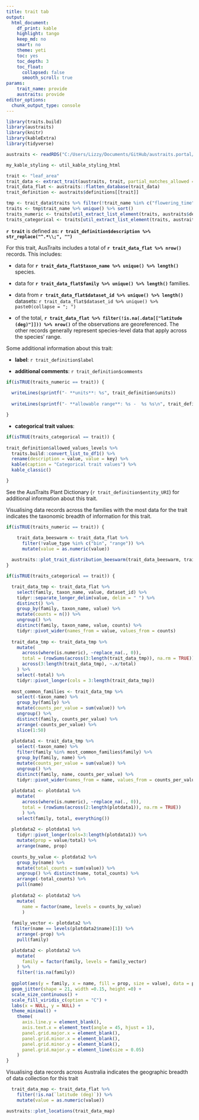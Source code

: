 ```yaml
---
title: trait tab
output:
  html_document:
    df_print: kable
    highlight: tango
    keep_md: no
    smart: no
    theme: yeti
    toc: yes
    toc_depth: 3
    toc_float:
      collapsed: false
      smooth_scroll: true
params:
    trait_name: provide
    austraits: provide
editor_options:
  chunk_output_type: console
---
```


```r
library(traits.build)
library(austraits)
library(knitr)
library(kableExtra)
library(tidyverse)

austraits <- readRDS("C:/Users/Lizzy/Documents/GitHub/austraits.portal/ignore/austraits.rds")

my_kable_styling <- util_kable_styling_html

trait <- "leaf_area"
trait_data <- extract_trait(austraits, trait, partial_matches_allowed = F)
trait_data_flat <- austraits::flatten_database(trait_data)
trait_definition <- austraits$definitions[[trait]]

tmp <- trait_data$traits %>% filter(!trait_name %in% c("flowering_time", "fruiting_time", "recruitment_time", "germination_time"))
traits <- tmp$trait_name %>% unique() %>% sort()
traits_numeric <- traits[util_extract_list_element(traits, austraits$definitions, "type") == "numeric"]
traits_categorical <- traits[util_extract_list_element(traits, austraits$definitions, "type") != "numeric"]
```

**`r trait`** is defined as: **`r trait_definition$description %>% str_replace("^.*\\;", "")`**

For this trait, AusTraits includes a total of **`r trait_data_flat %>% nrow()`** records. This includes:

- data for **`r trait_data_flat$taxon_name %>% unique() %>% length()`** species.

- data for **`r trait_data_flat$family %>% unique() %>% length()`** families.

- data from **`r trait_data_flat$dataset_id %>% unique() %>% length()`** datasets: `r trait_data_flat$dataset_id %>% unique() %>% paste0(collapse = "; ")`

- of the total, **`r trait_data_flat %>% filter(!is.na(.data[["latitude (deg)"]])) %>% nrow()`** of the observations are georeferenced. The other records generally represent species-level data that apply across the species' range.


Some additional information about this trait:

- **label**: `r trait_definition$label`  

- **additional comments**: `r trait_definition$comments`

```r
if(isTRUE(traits_numeric == trait)) {
  
  writeLines(sprintf("- **units**: %s", trait_definition$units))
  
  writeLines(sprintf("- **allowable range**: %s -  %s %s\n", trait_definition$allowed_values_min, trait_definition$allowed_values_max, trait_definition$units))

}
```
  
- **categorical trait values**:

```r
if(isTRUE(traits_categorical == trait)) {
  
trait_definition$allowed_values_levels %>% 
  traits.build::convert_list_to_df1() %>% 
  rename(description = value, value = key) %>%
  kable(caption = "Categorical trait values") %>%
  kable_classic()

}
```

See the AusTraits Plant Dictionary (`r trait_definition$entity_URI`) for additional information about this trait.

Visualising data records across the families with the most data for the trait indicates the taxonomic breadth of information for this trait.

```r
if(isTRUE(traits_numeric == trait)) {

    trait_data_beeswarm <- trait_data_flat %>%
      filter(!value_type %in% c("bin", "range")) %>%
      mutate(value = as.numeric(value))
  
  austraits::plot_trait_distribution_beeswarm(trait_data_beeswarm, trait, "family", hide_ids = FALSE)
}
```

```r

if(isTRUE(traits_categorical == trait)) {

  trait_data_tmp <- trait_data_flat %>%
    select(family, taxon_name, value, dataset_id) %>%
    tidyr::separate_longer_delim(value, delim = " ") %>%
    distinct() %>%
    group_by(family, taxon_name, value) %>%
    mutate(counts = n()) %>%
    ungroup() %>%
    distinct(family, taxon_name, value, counts) %>%
    tidyr::pivot_wider(names_from = value, values_from = counts)
  
  trait_data_tmp <- trait_data_tmp %>%
    mutate(
      across(where(is.numeric), ~replace_na(., 0)),
      total = (rowSums(across(3:length(trait_data_tmp)), na.rm = TRUE)),
      across(3:length(trait_data_tmp), ~.x/total)
    ) %>%
    select(-total) %>%
    tidyr::pivot_longer(cols = 3:length(trait_data_tmp))
  
  most_common_families <- trait_data_tmp %>%
    select(-taxon_name) %>%
    group_by(family) %>%
    mutate(counts_per_value = sum(value)) %>%
    ungroup() %>%
    distinct(family, counts_per_value) %>%
    arrange(-counts_per_value) %>%
    slice(1:50)
    
  plotdata1 <- trait_data_tmp %>%
    select(-taxon_name) %>%
    filter(family %in% most_common_families$family) %>%
    group_by(family, name) %>%
    mutate(counts_per_value = sum(value)) %>%
    ungroup() %>%
    distinct(family, name, counts_per_value) %>%
    tidyr::pivot_wider(names_from = name, values_from = counts_per_value)
  
  plotdata1 <- plotdata1 %>%
    mutate(
      across(where(is.numeric), ~replace_na(., 0)),
      total = (rowSums(across(2:length(plotdata1)), na.rm = TRUE))
      ) %>%
    select(family, total, everything())
  
  plotdata2 <- plotdata1 %>%
    tidyr::pivot_longer(cols=3:length(plotdata1)) %>%
    mutate(prop = value/total) %>%
    arrange(name, prop)
    
  counts_by_value <- plotdata2 %>%
    group_by(name) %>%
    mutate(total_counts = sum(value)) %>%
    ungroup() %>% distinct(name, total_counts) %>%
    arrange(-total_counts) %>%
    pull(name)
  
  plotdata2 <- plotdata2 %>%
    mutate(
      name = factor(name, levels = counts_by_value)
      )
  
  family_vector <- plotdata2 %>%
   filter(name == levels(plotdata2$name)[1]) %>%
    arrange(-prop) %>%
    pull(family)

  plotdata2 <- plotdata2 %>%
    mutate(
      family = factor(family, levels = family_vector)
    ) %>%
    filter(!is.na(family))
  
  ggplot(aes(y = family, x = name, fill = prop, size = value), data = plotdata2 %>% filter(prop >0)) +
  geom_jitter(shape = 21, width =0.15, height =0) +
  scale_size_continuous() +
  scale_fill_viridis_c(option = "C") +
  labs(x = NULL, y = NULL) +
  theme_minimal() +
    theme(
      axis.line.y = element_blank(),
      axis.text.x = element_text(angle = 45, hjust = 1),
      panel.grid.major.x = element_blank(),
      panel.grid.minor.x = element_blank(),
      panel.grid.minor.y = element_blank(),
      panel.grid.major.y = element_line(size = 0.05)
    )
}
```

Visualising data records across Australia indicates the geographic breadth of data collection for this trait

```r
  trait_data_map <- trait_data_flat %>%
    filter(!is.na(`latitude (deg)`)) %>%
    mutate(value = as.numeric(value))

austraits::plot_locations(trait_data_map)
```




